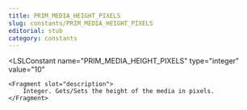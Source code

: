 ```yaml
---
title: PRIM_MEDIA_HEIGHT_PIXELS
slug: constants/PRIM_MEDIA_HEIGHT_PIXELS
editorial: stub
category: constants
---
```


<LSLConstant
	name="PRIM_MEDIA_HEIGHT_PIXELS"
	type="integer"
	value="10"
>
	<Fragment slot="description">
		Integer. Gets/Sets the height of the media in pixels.
	</Fragment>
</LSLConstant>

